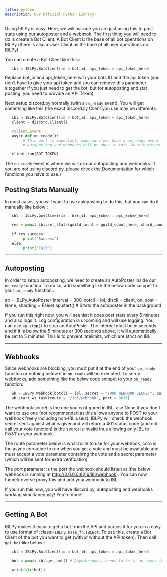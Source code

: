 ---
title: python
description: Our Official Python Library!
---

Using IBLPy is easy. Here, we will assume you are just using this to post stats using our autoposter and a webhook. The first thing you will need to do is create a Bot Client. A Bot Client is the base of all bot operations on IBLPy (there is also a User Client as the base of all user operations on IBLPy). 

You can create a Bot Client like this::

```python
   ibl = IBLPy.BotClient(id = bot_id, api_token = api_token_here)
```

Replace bot_id and api_token_here with your bots ID and the api token (you don't have to give your api token and you can remove this parameter altogether if you just need to get the bot, but for autoposting and stat posting, you need to provide an API Token)

Next setup discord.py normally (with a ``on_ready`` event). You will get something like this (the exact discord.py Client you use may be different)::

```python
   ibl = IBLPy.BotClient(id = bot_id, api_token = api_token_here)
   client = discord.Client()

   @client.event
   async def on_ready():
        # This part is important, make sure you have a on_ready event like this 
        # Autoposting and webhooks will be done in this function/event

   client.run(BOT_TOKEN)
```

The ``on_ready`` event is where we will do our autoposting and webhooks. If you are not using discord.py, please check the Documentation for which functions you have to use.)

## Posting Stats Manually

In most cases, you will want to use autoposting to do this, but you `can` do it manually like below::

```python
   ibl = IBLPy.BotClient(id = bot_id, api_token = api_token_here)

   res = await ibl.set_stats(guild_count = guild_count_here, shard_count = shard_count_here) # Asynchronous, needs to be in an async function
   
   if res.success:
        print("Success")
   else:
        print("Fail")
```

---

## Autoposting

In order to setup autoposting, we need to create an AutoPoster inside our ``on_ready`` function. To do so, add something like the below code snippet to your ``on_ready`` function::

   ap = IBLPy.AutoPoster(interval = 300, botcli = ibl, discli = client, on_post = None, sharding = False)
   ap.start() # Starts the autoposter in the background

If you run this right now, you will see that it does post stats every 5 minutes and also logs it. Log configuration ia upcoming and will use logging. You can use ``ap.stop()`` to stop an AutoPoster. The interval must be in seconds and if it is below the 5 minutes or 300 seconds above, it will automatically be set to 5 minutes. This is to prevent ratelimits, which are strict on IBL

---

## Webhooks

Since webhooks are blocking, you must put it at the end of your ``on_ready`` function or nothing below it in ``on_ready`` will be executed. To setup webhooks, add something like the below code snippet to your ``on_ready`` function::

```python
   wh = IBLPy.Webhook(botcli = ibl, secret = "YOUR WEBHOOK SECRET", coro = get_vote)
   wh.start_ws_task(route = "/ibl/webhook", port = 8016)
```

The webhook secret is the one you configured in IBL, use None if you don't want to use one (not recommended as this allows anyone to POST to your webhook freely including non-IBL users). IBLPy will check the webhook secret sent against what is givenand will return a 401 status code (and not call your vote function) is the secret is invalid thus allowing only IBL to POST to your webhook. 

The route parameter below is what route to use for your webhook, coro is the async coroutine to run when you get a vote and must be awaitable and must accept a vote parameter containing the vote and a secret parameter (which will be sent for extra verification)

The port parameter is the port the webhook should listen at (the below webhook is running at http://0.0.0.0:8016/ibl/webhook). You can now tunnel/reverse proxy this and add your webhook to IBL.

If you run this now, you will have discord.py, autoposting and webhooks working simultaneously! You're done!

---

## Getting A Bot

IBLPy makes it easy to get a bot from the API and parses it for you in a easy to use format of :class:`~IBLPy.base_fn.IBLBot`. To use this, create a Bot Client of the bot you want to get (with or without the API token). Then call ``get_bot`` like below::

```python
   ibl = IBLPy.BotClient(id = bot_id, api_token = api_token_here)
   
   bot = await ibl.get_bot() # Asynchronous, needs to be in an async function

   print(str(bot))
```
